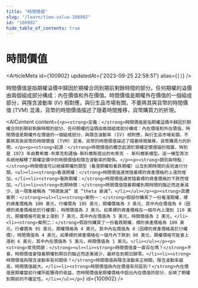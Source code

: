 ```yaml
---
title: "時間價值"
slug: "/learn/time-value-100902"
id: "100902"
hide_table_of_contents: true
---
```



# 時間價值

<ArticleMeta id={100902} updatedAt={'2023-09-25 22:58:51'} alias={`[]`} />
<div className='border-solid border-b border-t-0 my-4 border-[var(--ifm-color-gray-300)]' />

時間價值是指期權溢價中歸因於期權合同到期前剩餘時間的部分。任何期權的溢價由兩個組成部分構成：內在價值和外在價值。時間價值是期權外在價值的一個組成部分，與隱含波動率 (IV) 相對應，與衍生品市場有關。不要將其與貨幣的時間價值 (TVM) 混淆，貨幣的時間價值描述了隨着時間推移，貨幣購買力的折現。

<AIContent content={`<p><strong>定義：</strong>時間價值是指期權溢價中歸因於期權合同到期前剩餘時間的部分。任何期權的溢價由兩個組成部分構成：內在價值和外在價值。時間價值是期權外在價值的一個組成部分，與隱含波動率 (IV) 相對應，與衍生品市場有關。不要將其與貨幣的時間價值 (TVM) 混淆，貨幣的時間價值描述了隨着時間推移，貨幣購買力的折現。</p><p><strong>起源：</strong>時間價值的概念起源於期權定價理論的發展，特別是 1973 年由費希爾·布萊克和邁倫·斯科爾斯提出的布萊克 - 斯科爾斯模型。這一模型首次系統地解釋了期權定價中的時間價值和隱含波動率的關係。</p><p><strong>類別與特點：</strong>時間價值可以根據期權的類型（看漲期權和看跌期權）以及到期時間的長短進行分類。<ul><li><strong>看漲期權：</strong>時間價值通常隨着標的資產價格的上漲而增加。</li><li><strong>看跌期權：</strong>時間價值通常隨着標的資產價格的下跌而增加。</li><li><strong>到期時間：</strong>時間價值隨着期權到期時間的臨近而逐漸減少，這一現象被稱為 “時間衰減” 或 “theta 衰減”。</li></ul></p><p><strong>具體案例：</strong><ul><li><strong>案例一：</strong>假設你購買了一份看漲期權，標的資產價格為 100 美元，行權價為 105 美元，期權價格為 3 美元，其中內在價值為 0（因標的資產價格低於行權價），時間價值為 3 美元。如果標的資產價格在一個月內上漲到 110 美元，期權價格可能會上漲到 7 美元，其中內在價值為 5 美元，時間價值為 2 美元。</li><li><strong>案例二：</strong>假設你購買了一份看跌期權，標的資產價格為 100 美元，行權價為 95 美元，期權價格為 4 美元，其中內在價值為 0（因標的資產價格高於行權價），時間價值為 4 美元。如果標的資產價格在一個月內下跌到 90 美元，期權價格可能會上漲到 6 美元，其中內在價值為 5 美元，時間價值為 1 美元。</li></ul></p><p><strong>常見問題：</strong><ul><li><strong>時間價值會一直存在嗎？</strong>不會。時間價值會隨着期權到期日的臨近而逐漸減少，最終在到期日歸零。</li><li><strong>時間價值與隱含波動率有何關係？</strong>時間價值與隱含波動率正相關，隱含波動率越高，時間價值越大。</li><li><strong>時間價值與內在價值有何區別？</strong>內在價值是期權當前行權所能獲得的收益，而時間價值是期權價格中超出內在價值的部分，反映了期權到期前的不確定性。</li></ul></p>`} id={100902} />
